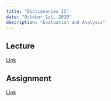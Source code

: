 ```yaml
---
title: "Dictionaries II"
date: "October 1st, 2020"
description: "Evaluation and Analysis"
---
```




## Lecture

[Link](https://moodle.hertie-school.org/course/index.php?categoryid=266)

## Assignment

[Link](https://rstudio.cloud/)
